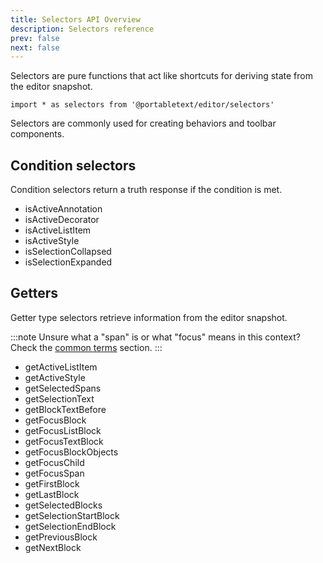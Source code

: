 ```yaml
---
title: Selectors API Overview
description: Selectors reference
prev: false
next: false
---
```



Selectors are pure functions that act like shortcuts for deriving state from the editor snapshot.

```tsx
import * as selectors from '@portabletext/editor/selectors'
```

Selectors are commonly used for creating behaviors and toolbar components.

<CardGrid>
  <LinkCard
    title="Create a behavior"
    description="Custom behaviors let you control how the editor reacts to events and input."
    href="/guides/create-behavior/"
  />
  <LinkCard
    title="Customize the toolbar"
    description="Create custom toolbar components for your editor."
    href="/guides/customize-toolbar/"
  />
</CardGrid>

## Condition selectors

Condition selectors return a truth response if the condition is met.

- isActiveAnnotation
- isActiveDecorator
- isActiveListItem
- isActiveStyle
- isSelectionCollapsed
- isSelectionExpanded

## Getters

Getter type selectors retrieve information from the editor snapshot.

:::note
Unsure what a "span" is or what "focus" means in this context? Check the [common terms](/concepts/portabletext/#common-terms) section.
:::

- getActiveListItem
- getActiveStyle
- getSelectedSpans
- getSelectionText
- getBlockTextBefore
- getFocusBlock
- getFocusListBlock
- getFocusTextBlock
- getFocusBlockObjects
- getFocusChild
- getFocusSpan
- getFirstBlock
- getLastBlock
- getSelectedBlocks
- getSelectionStartBlock
- getSelectionEndBlock
- getPreviousBlock
- getNextBlock
